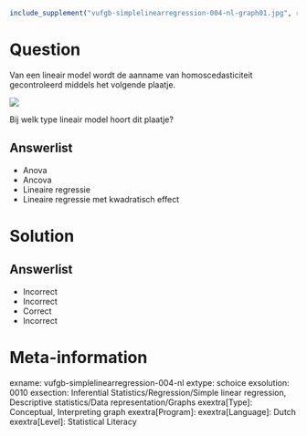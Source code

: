 ```r
include_supplement("vufgb-simplelinearregression-004-nl-graph01.jpg", recursive = TRUE)
```

Question
========
Van een lineair model wordt de aanname van homoscedasticiteit gecontroleerd middels het volgende plaatje.  

![](vufgb-simplelinearregression-004-nl-graph01.jpg)

Bij welk type lineair model hoort dit plaatje?

Answerlist
----------
* Anova
* Ancova
* Lineaire regressie
* Lineaire regressie met kwadratisch effect

Solution
========

Answerlist
----------
* Incorrect
* Incorrect
* Correct
* Incorrect

Meta-information
================
exname: vufgb-simplelinearregression-004-nl
extype: schoice
exsolution: 0010
exsection: Inferential Statistics/Regression/Simple linear regression, Descriptive statistics/Data representation/Graphs
exextra[Type]: Conceptual, Interpreting graph
exextra[Program]: 
exextra[Language]: Dutch
exextra[Level]: Statistical Literacy
